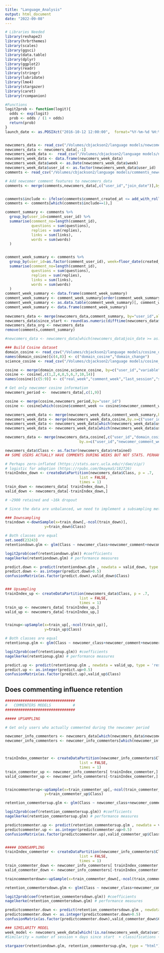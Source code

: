 ```yaml
---
title: "Language_Analysis"
output: html_document
date: "2022-09-08"
---
```


```r
# Libraries Needed
library(reshape2)
library(hrbrthemes)
library(scales)
library(ggsci)
library(data.table)
library(dplyr)
library(ggplot2)
library(readr)
library(stringr)
library(lubridate)
library(lme4)
library(stargazer)
library(caret)
library(rcompanion)

#Functions
logit2prob <- function(logit){
  odds <- exp(logit)
  prob <- odds / (1 + odds)
  return(prob)
}
launch_date <- as.POSIXct("2016-10-12 12:00:00",  format="%Y-%m-%d %H:%M:%S")


newcomers_data <- read_csv("/Volumes/cbjackson2/language models/newcomer_info.csv")
newcomers_data <- newcomers_data[,-1]
newcomers_week_data <-  read_csv("/Volumes/cbjackson2/language models/newcomer_week_info.csv") 
newcomers_week_data <- data.frame(newcomers_week_data)
newcomers_week_data$week <- as.Date(newcomers_week_data$week)
newcomers_week_data$user_id <- as.factor(newcomers_week_data$user_id)
comments <- read_csv("/Volumes/cbjackson2/language models/comments_newcomer_add.csv") 

# Add newcomer comment features to newcomers_data
comments <- merge(comments,newcomers_data[,c("user_id","join_date")],by.y="user_id",by.x = "comment_user_id",all.x = TRUE)


comments$include <- ifelse(comments$comment_created_at <= add_with_rollback(comments$join_date, months(3), roll_to_first = TRUE),1,0)
comments <- comments[which(comments$include==1),]

comment_summary <- comments %>% 
  group_by(user_id=comment_user_id) %>%
  summarise(comment_no=length(comment_id),
            questions = sum(questions),
            replies = sum(replies),
            links = sum(links),
            words = sum(words)
  )


comment_week_summary <- comments %>% 
  group_by(user_id=as.factor(comment_user_id), week=floor_date(created_at, "week")) %>%
  summarise(comment_no=length(comment_id),
            questions = sum(questions),
            replies = sum(replies),
            links = sum(links),
            words = sum(words)
  )
comment_week_summary <- data.frame(comment_week_summary)
comment_week_summary <- comment_week_summary[order(comment_week_summary$user_id,comment_week_summary$week),]
comment_week_summary <- as.data.table(comment_week_summary)[, comment_week := 1:.N,, by = list(user_id)] 
comment_week_summary <- data.frame(comment_week_summary)
 
newcomers_data <- merge(newcomers_data,comment_summary, by="user_id",all.x = TRUE)
newcomers_data$since_start <- round(as.numeric(difftime(newcomers_data$join_date,launch_date,units = "days")),digits = 0)
newcomers_data_org <- newcomers_data
remove(comments,comment_summary)

#newcomers_data <- newcomers_data[which(newcomers_data$join_date >= as.Date(launch_date)),] # removed 1096 users who were around prior to launch

### Build Cosine dataset
domain_cosine <- read_csv("/Volumes/cbjackson2/language models/cosine_domain.csv") 
names(domain_cosine)[c(4,8)] <- c("domain_cosine","domain_change")
science_cosine <- read_csv("/Volumes/cbjackson2/language models/cosine_science.csv") 

cosine <- merge(domain_cosine,science_cosine, by=c("user_id","variable"))
cosine <- cosine[,c(1,2,4,8,5,6,7,10,14)]
names(cosine)[c(5:9)] <- c("real_week","comment_week","last_session","science_cosine","science_change")

# Get only newcomer cosine information
newcomers_period <-  newcomers_data[,c(1,9)]

cosine <- merge(cosine,newcomers_period,by="user_id")
cosine <- cosine[which(cosine$comment_week <= cosine$newcomer_comment_weeks),]

newcomers_week_data <- merge(newcomers_week_data,comment_week_summary,by=c("user_id","week"),all.x=TRUE)
newcomers_week_data <- merge(newcomers_week_data,cosine,by.x=c("user_id","user_week"),by.y=c("user_id","real_week"),all.x=TRUE)
newcomers_week_data <- newcomers_week_data[which(newcomers_week_data$user_id %in% newcomers_data$user_id),]
newcomers_week_data <- newcomers_week_data[which(newcomers_week_data$user_week<=12 & !is.na(newcomers_week_data$comment_no)),]

newcomers_data <- merge(newcomers_data,cosine[,c("user_id","domain_cosine","science_cosine","comment_week")],
                                  by.x=c("user_id","newcomer_comment_weeks"),by.y = c("user_id","comment_week"))

newcomers_data$Class <- as.factor(newcomers_data$retained)
## SOME USERS ACTUALLY HAVE COMMENTS DURING WEEKS BUT NOT STATS. PERHAPS ISSUE WITH PREVIOUS COMPUTATION OF CREATED_AT and TZ ISSUE
```

```r

# Perhaps zero-inflated (https://stats.oarc.ucla.edu/r/dae/zip/)
# logistic for adoption (https://rpubs.com/OmaymaS/182726)
trainIndex_down <- createDataPartition(newcomers_data$Class, p = .7,
                                  list = FALSE,
                                  times = 1)
train_down <- newcomers_data[ trainIndex_down,]
valid_down <- newcomers_data[-trainIndex_down,]

# ~2900 retained and ~16k dropout

# Since the data are unbalanced, we need to implement a subsampling method - upsampling, downsampling, or a hybrid method e.g. ROSE, SMOTE. 

### Downsampling
traindown <-downSample(x=train_down[,-ncol(train_down)],
                  y=train_down$Class)

# Both classes are equal
set.seed(23243)
retentiondown.glm <- glm(Class ~ newcomer_class+newcomer_comment+newcomer_sessions+since_start, data = traindown, family="binomial") # MODEL

logit2prob(coef(retentiondown.glm)) #coefficients
nagelkerke(retentiondown.glm) # performance measures

predict.down <- predict(retentiondown.glm , newdata = valid_down, type = 'response')
predict.down <- as.integer(predict.down>0.5)
confusionMatrix(as.factor(predict.down),valid_down$Class)


### Upsampling
trainIndex_up <- createDataPartition(newcomers_data$Class, p = .7,
                                  list = FALSE,
                                  times = 1)
train_up <- newcomers_data[ trainIndex_up,]
valid_up <- newcomers_data[-trainIndex_up,]


trainup<-upSample(x=train_up[,-ncol(train_up)],
                  y=train_up$Class)

# Both classes are equal
retentionup.glm <- glm(Class ~ newcomer_class+newcomer_comment+newcomer_sessions+since_start, data = trainup, family="binomial") # MODEL

logit2prob(coef(retentionup.glm)) #coefficients
nagelkerke(retentionup.glm) # performance measures

predict.up <- predict(retentionup.glm , newdata = valid_up, type = 'response')
predict.up <- as.integer(predict.up>0.5)
confusionMatrix(as.factor(predict.up),valid_up$Class)
```

## Does commenting influence retention
```r
################################
#   COMMENTERS MODELS          #
################################

##### UPSAMPLING

# Get only users who actually commented during the newcomer period

newcomer_info_commenters <- newcomers_data[which(newcomers_data$newcomer_comment>=1),]
newcomer_info_commenters <- newcomer_info_commenters[which(newcomer_info_commenters$newcomer_weeks >= 2 & newcomer_info_commenters$newcomer_comment>=1),] #1407



trainIndex_commenter <- createDataPartition(newcomer_info_commenters$Class, p = .7,
                                  list = FALSE,
                                  times = 1)
train_commenter_up <- newcomer_info_commenters[ trainIndex_commenter,]
valid_commenter_up <- newcomer_info_commenters[-trainIndex_commenter,]


traincommenterup<-upSample(x=train_commenter_up[,-ncol(train_commenter_up)],
                  y=train_commenter_up$Class)

retention_commentersup.glm <- glm(Class ~ newcomer_class+newcomer_comment+newcomer_sessions+newcomer_first_comment_seq+dslope+sslope+domain_cosine+science_cosine+questions+links+words+since_start+newcomer_first_comment_ses,data = traincommenterup,family="binomial")

logit2prob(coef(retention_commentersup.glm)) #coefficients
nagelkerke(retention_commentersup.glm) # performance measures

predictcommenter.up <- predict(retention_commentersup.glm , newdata = valid_commenter_up, type = 'response')
predictcommenter.up <- as.integer(predictcommenter.up>0.5)
confusionMatrix(as.factor(predictcommenter.up),valid_commenter_up$Class)


##### DOWNSAMPLING
trainIndex_commenter <- createDataPartition(newcomer_info_commenters$Class, p = .7,
                                  list = FALSE,
                                  times = 1)
train_commenter_down <- newcomer_info_commenters[ trainIndex_commenter,]
valid_commenter_down <- newcomer_info_commenters[-trainIndex_commenter,]

traincommenterdown<-upSample(x=train_commenter_down[,-ncol(train_commenter_down)],y=train_commenter_down$Class)

retention_commentersdown.glm <- glm(Class ~ newcomer_class+newcomer_comment+newcomer_sessions+newcomer_first_comment_seq+dslope+sslope+domain_cosine+science_cosine+questions+links+words+since_start+newcomer_first_comment_ses,data = traincommenterdown,family="binomial")

logit2prob(coef(retention_commentersdown.glm)) #coefficients
nagelkerke(retention_commentersdown.glm) # performance measures

predictcommenter.down <- predict(retention_commentersdown.glm , newdata = valid_commenter_down, type = 'response')
predictcommenter.down <- as.integer(predictcommenter.down>0.5)
confusionMatrix(as.factor(predictcommenter.down),valid_commenter_down$Class)

### SIMILARITY MODEL
week_model <- newcomers_week_data[which(!is.na(newcomers_week_data$variable)),]
#Similarity = number of session + days since start  + classifications + comments + gap( difference between current and previous week + (1|user_id)
```


```r
stargazer(retentiondown.glm, retention_commentersup.glm, type = "html")
```


